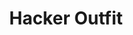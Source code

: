 ---
title: "Hacker Outfit"
meta_title: "Hacker Outfit craft"
description: "Craft de Hacker Outfit"
rank: "a"
draft: false
name: "Hacker Outfit"
recipe_img: "https://wiki.pokexgames.com/images/4/4c/HackerOutfit.png"
level: 94
craft_time: 432000
result: 1
value_npc: 1
ingredients:
  - name: "Leather"
    quantity: 15
    item_img: "https://wiki.pokexgames.com/images/3/3d/Leather.png"
    value_npc: 1
  - name: "Macbook"
    quantity: 1
    item_img: "https://wiki.pokexgames.com/images/4/41/Macbook.png"
    value_npc: 1
  - name: "Red Cape"
    quantity: 10
    item_img: "https://wiki.pokexgames.com/images/b/bd/Red_Cape.png"
    value_npc: 1
  - name: "Zap"
    quantity: 20
    item_img: "https://wiki.pokexgames.com/images/4/4f/Zap1.png"
    value_npc: 1
  - name: "Tech Ball"
    quantity: 15
    item_img: "https://wiki.pokexgames.com/images/f/f4/Tech_Ball.png"
    value_npc: 1
  - name: "Mimic Clothes"
    quantity: 20
    item_img: "https://wiki.pokexgames.com/images/1/1a/Mimic_Clothes.png"
    value_npc: 1
  - name: "Refined Fashion Point"
    quantity: 20
    item_img: "https://wiki.pokexgames.com/images/6/69/Refined_Fashion_Point.png"
    value_npc: 1
---
